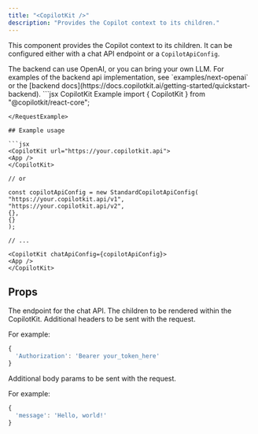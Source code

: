 ```yaml
---
title: "<CopilotKit />"
description: "Provides the Copilot context to its children."
---
```


This component provides the Copilot context to its children.
It can be configured either with a chat API endpoint or a `CopilotApiConfig`.

<Note>
  The backend can use OpenAI, or you can bring your own LLM.
  For examples of the backend api implementation, see `examples/next-openai` or the 
  [backend docs](https://docs.copilotkit.ai/getting-started/quickstart-backend).
</Note>

<RequestExample>
  ```jsx CopilotKit Example
  import { CopilotKit } from "@copilotkit/react-core";

  <CopilotKit 
    url="https://your.copilotkit.api">
    <YourApp/>
  </CopilotKit>
  ```
</RequestExample>

## Example usage

```jsx
<CopilotKit url="https://your.copilotkit.api">
  <App />
</CopilotKit>

// or

const copilotApiConfig = new StandardCopilotApiConfig(
  "https://your.copilotkit.api/v1",
  "https://your.copilotkit.api/v2",
  {},
  {}
);

// ...

<CopilotKit chatApiConfig={copilotApiConfig}>
  <App />
</CopilotKit>
```

## Props

<ResponseField name="url" type="string" required>
  The endpoint for the chat API.
</ResponseField>

<ResponseField name="children" type="ReactNode">
  The children to be rendered within the CopilotKit.
</ResponseField>

<ResponseField name="headers" type="Record<string, string>">
  Additional headers to be sent with the request.
  
  For example:
```js
{
  'Authorization': 'Bearer your_token_here'
}
```
</ResponseField>

<ResponseField name="body" type="Record<string, string>">
  Additional body params to be sent with the request.
  
  For example:
```js
{
  'message': 'Hello, world!'
}
```
</ResponseField>
